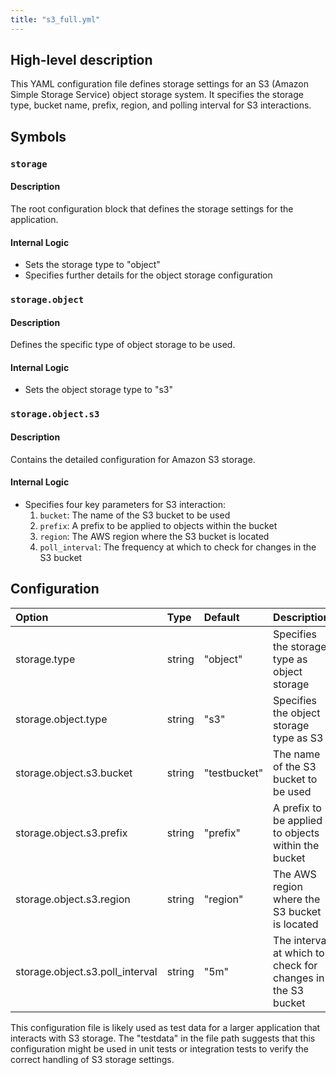 ```yaml
---
title: "s3_full.yml"
---
```


## High-level description
This YAML configuration file defines storage settings for an S3 (Amazon Simple Storage Service) object storage system. It specifies the storage type, bucket name, prefix, region, and polling interval for S3 interactions.

## Symbols

### `storage`
#### Description
The root configuration block that defines the storage settings for the application.

#### Internal Logic
- Sets the storage type to "object"
- Specifies further details for the object storage configuration

### `storage.object`
#### Description
Defines the specific type of object storage to be used.

#### Internal Logic
- Sets the object storage type to "s3"

### `storage.object.s3`
#### Description
Contains the detailed configuration for Amazon S3 storage.

#### Internal Logic
- Specifies four key parameters for S3 interaction:
  1. `bucket`: The name of the S3 bucket to be used
  2. `prefix`: A prefix to be applied to objects within the bucket
  3. `region`: The AWS region where the S3 bucket is located
  4. `poll_interval`: The frequency at which to check for changes in the S3 bucket

## Configuration
| Option | Type | Default | Description |
|:-------|:-----|:--------|:------------|
| storage.type | string | "object" | Specifies the storage type as object storage |
| storage.object.type | string | "s3" | Specifies the object storage type as S3 |
| storage.object.s3.bucket | string | "testbucket" | The name of the S3 bucket to be used |
| storage.object.s3.prefix | string | "prefix" | A prefix to be applied to objects within the bucket |
| storage.object.s3.region | string | "region" | The AWS region where the S3 bucket is located |
| storage.object.s3.poll_interval | string | "5m" | The interval at which to check for changes in the S3 bucket |

This configuration file is likely used as test data for a larger application that interacts with S3 storage. The "testdata" in the file path suggests that this configuration might be used in unit tests or integration tests to verify the correct handling of S3 storage settings.